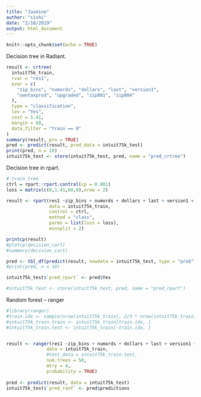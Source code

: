```yaml
---
title: "Jasmine"
author: "s1shi"
date: "2/18/2019"
output: html_document
---
```


```r
knitr::opts_chunk$set(echo = TRUE)
```


Decision tree in Radiant.
```r
result <- crtree(
  intuit75k_train, 
  rvar = "res1", 
  evar = c(
    "zip_bins", "numords", "dollars", "last", "version1", 
    "owntaxprod", "upgraded", "zip801", "zip804"
  ), 
  type = "classification", 
  lev = "Yes", 
  cost = 1.41, 
  margin = 60, 
  data_filter = "train == 0"
)
summary(result, prn = TRUE)
pred <- predict(result, pred_data = intuit75k_test)
print(pred, n = 10)
intuit75k_test <- store(intuit75k_test, pred, name = "pred_crtree")
```

Decision tree in rpart.
```r
# train tree
ctrl = rpart::rpart.control(cp = 0.001)
loss = matrix(c(0,1.41,60,0),nrow = 2)

result <- rpart(res1 ~zip_bins + numords + dollars + last + version1 + owntaxprod + upgraded + zip801 + zip804 , 
                data = intuit75k_train, 
                control = ctrl,
                method = "class",
                parms = list(loss = loss),
                minsplit = 2)

printcp(result)
#plotcp(decision_cart)
#summary(decision_cart)

pred <- tbl_df(predict(result, newdata = intuit75k_test, type = "prob"))
#print(pred, n = 10)

intuit75k_test$`pred_rpart` <- pred$Yes

#intuit75k_test <- store(intuit75k_test, pred, name = "pred_rpart")
```
 
Random forest -- ranger

```r
#library(ranger)
#train.idx <- sample(nrow(intuit75k_train), 2/3 * nrow(intuit75k_train))
#intuit75k_train.train <- intuit75k_train[train.idx, ]
#intuit75k_train.test <- intuit75k_train[-train.idx, ]


result <- ranger(res1 ~zip_bins + numords + dollars + last + version1 + owntaxprod + upgraded + zip801 + zip804,
               data = intuit75k_train,
               #test_data = intuit75k_train.test,
               num.trees = 50,
               mtry = 4,
               probability = TRUE)
       
pred <- predict(result, data = intuit75k_test)
intuit75k_test$`pred_ranf` <- pred$predictions
```
